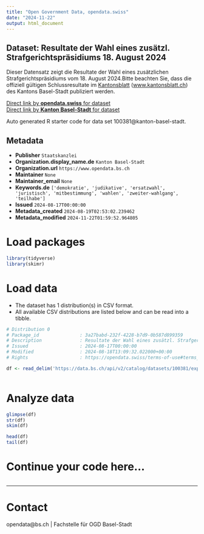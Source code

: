 ```yaml
---
title: "Open Government Data, opendata.swiss"
date: "2024-11-22"
output: html_document
---
```


## Dataset: Resultate der Wahl eines zusätzl. Strafgerichtspräsidiums 18. August 2024

Dieser Datensatz zeigt die Resultate der Wahl eines zusätzlichen Strafgerichtspräsidiums vom 18. August 2024.Bitte beachten Sie, dass die offiziell gültigen Schlussresultate im [Kantonsblatt](https://www.kantonsblatt.ch/#!/search/publications) ([www.kantonsblatt.ch](https://www.kantonsblatt.ch/#!/search/publications)) des Kantons Basel-Stadt publiziert werden.

[Direct link by **opendata.swiss** for dataset](https://opendata.swiss/de/dataset/resultate-der-wahl-eines-zusatzl-strafgerichtsprasidium-18-august-2024)<br>
[Direct link by **Kanton Basel-Stadt** for dataset](https://data.bs.ch/explore/dataset/100381/)

Auto generated R starter code for data set 100381@kanton-basel-stadt.

## Metadata

- **Publisher** `Staatskanzlei`
- **Organization.display_name.de** `Kanton Basel-Stadt`
- **Organization.url** `https://www.opendata.bs.ch`
- **Maintainer** `None`
- **Maintainer_email** `None`
- **Keywords.de** `['demokratie', 'judikative', 'ersatzwahl', 'juristisch', 'mitbestimmung', 'wahlen', 'zweiter-wahlgang', 'teilhabe']`
- **Issued** `2024-08-17T00:00:00`
- **Metadata_created** `2024-08-19T02:53:02.239462`
- **Metadata_modified** `2024-11-22T01:59:52.964805`


# Load packages

```r

library(tidyverse)
library(skimr)

```

# Load data

-   The dataset has 1 distribution(s) in CSV format.
-   All available CSV distributions are listed below and can be read into a tibble.

```r

# Distribution 0
# Package_id               : 3a27babd-232f-4228-b7d9-0b587d899359
# Description              : Resultate der Wahl eines zusätzl. Strafgerichtspräsidiums 18. August 2024 (csv)
# Issued                   : 2024-08-17T00:00:00
# Modified                 : 2024-08-18T13:09:32.022000+00:00
# Rights                   : https://opendata.swiss/terms-of-use#terms_by

df <- read_delim('https://data.bs.ch/api/v2/catalog/datasets/100381/exports/csv?use_labels=true')



```

# Analyze data

```r

glimpse(df)
str(df)
skim(df)

head(df)
tail(df)

```

# Continue your code here...

```r

```

------------------------------------------------------------------------

# Contact

opendata@bs.ch | Fachstelle für OGD Basel-Stadt

